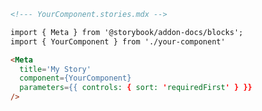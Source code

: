 ```md
<!--- YourComponent.stories.mdx -->

import { Meta } from '@storybook/addon-docs/blocks';
import { YourComponent } from './your-component'

<Meta 
  title='My Story' 
  component={YourComponent}
  parameters={{ controls: { sort: 'requiredFirst' } }}
/>
```